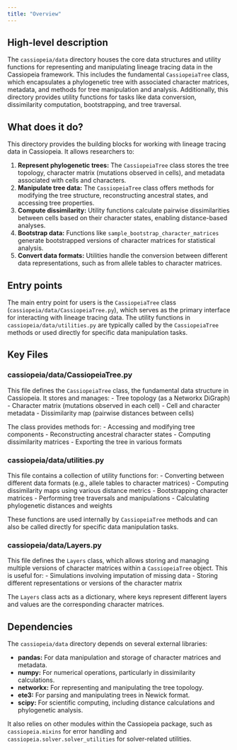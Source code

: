 ```yaml
---
title: "Overview"
---
```


## High-level description
The `cassiopeia/data` directory houses the core data structures and utility functions for representing and manipulating lineage tracing data in the Cassiopeia framework. This includes the fundamental `CassiopeiaTree` class, which encapsulates a phylogenetic tree with associated character matrices, metadata, and methods for tree manipulation and analysis. Additionally, this directory provides utility functions for tasks like data conversion, dissimilarity computation, bootstrapping, and tree traversal.

## What does it do?
This directory provides the building blocks for working with lineage tracing data in Cassiopeia. It allows researchers to:

1. **Represent phylogenetic trees:** The `CassiopeiaTree` class stores the tree topology, character matrix (mutations observed in cells), and metadata associated with cells and characters.
2. **Manipulate tree data:**  The `CassiopeiaTree` class offers methods for modifying the tree structure, reconstructing ancestral states, and accessing tree properties.
3. **Compute dissimilarity:** Utility functions calculate pairwise dissimilarities between cells based on their character states, enabling distance-based analyses.
4. **Bootstrap data:** Functions like `sample_bootstrap_character_matrices` generate bootstrapped versions of character matrices for statistical analysis.
5. **Convert data formats:**  Utilities handle the conversion between different data representations, such as from allele tables to character matrices.

## Entry points
The main entry point for users is the `CassiopeiaTree` class (`cassiopeia/data/CassiopeiaTree.py`), which serves as the primary interface for interacting with lineage tracing data. The utility functions in `cassiopeia/data/utilities.py` are typically called by the `CassiopeiaTree` methods or used directly for specific data manipulation tasks.

## Key Files

### cassiopeia/data/CassiopeiaTree.py
This file defines the `CassiopeiaTree` class, the fundamental data structure in Cassiopeia. It stores and manages:
    - Tree topology (as a Networkx DiGraph)
    - Character matrix (mutations observed in each cell)
    - Cell and character metadata
    - Dissimilarity map (pairwise distances between cells)

The class provides methods for:
    - Accessing and modifying tree components
    - Reconstructing ancestral character states
    - Computing dissimilarity matrices
    - Exporting the tree in various formats

### cassiopeia/data/utilities.py
This file contains a collection of utility functions for:
    - Converting between different data formats (e.g., allele tables to character matrices)
    - Computing dissimilarity maps using various distance metrics
    - Bootstrapping character matrices
    - Performing tree traversals and manipulations
    - Calculating phylogenetic distances and weights

These functions are used internally by `CassiopeiaTree` methods and can also be called directly for specific data manipulation tasks.

### cassiopeia/data/Layers.py
This file defines the `Layers` class, which allows storing and managing multiple versions of character matrices within a `CassiopeiaTree` object. This is useful for:
    - Simulations involving imputation of missing data
    - Storing different representations or versions of the character matrix

The `Layers` class acts as a dictionary, where keys represent different layers and values are the corresponding character matrices.

## Dependencies
The `cassiopeia/data` directory depends on several external libraries:

- **pandas:** For data manipulation and storage of character matrices and metadata.
- **numpy:** For numerical operations, particularly in dissimilarity calculations.
- **networkx:** For representing and manipulating the tree topology.
- **ete3:** For parsing and manipulating trees in Newick format.
- **scipy:** For scientific computing, including distance calculations and phylogenetic analysis.

It also relies on other modules within the Cassiopeia package, such as `cassiopeia.mixins` for error handling and `cassiopeia.solver.solver_utilities` for solver-related utilities.
